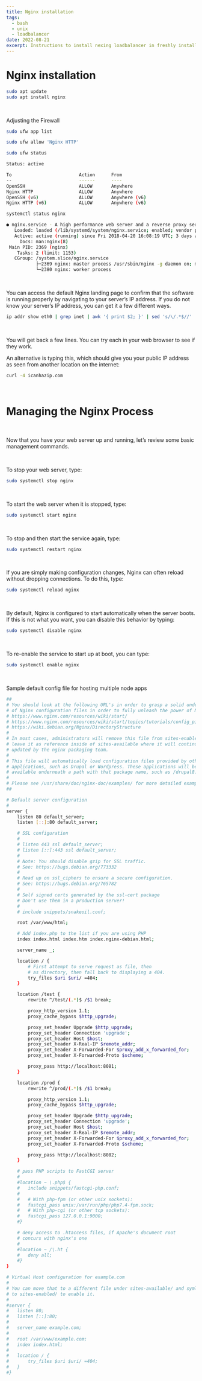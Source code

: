 ```yaml
---
title: Nginx installation
tags:
  - bash
  - unix
  - loadbalancer
date: 2022-08-21
excerpt: Instructions to install nexing loadbalancer in freshly installed linux/unix distro.
---
```


# Nginx installation


```bash
sudo apt update
sudo apt install nginx
```
<br />

Adjusting the Firewall
```bash
sudo ufw app list

sudo ufw allow 'Nginx HTTP'

sudo ufw status

Status: active

To                         Action      From
--                         ------      ----
OpenSSH                    ALLOW       Anywhere                  
Nginx HTTP                 ALLOW       Anywhere                  
OpenSSH (v6)               ALLOW       Anywhere (v6)             
Nginx HTTP (v6)            ALLOW       Anywhere (v6)

systemctl status nginx

● nginx.service - A high performance web server and a reverse proxy server
   Loaded: loaded (/lib/systemd/system/nginx.service; enabled; vendor preset: enabled)
   Active: active (running) since Fri 2018-04-20 16:08:19 UTC; 3 days ago
     Docs: man:nginx(8)
 Main PID: 2369 (nginx)
    Tasks: 2 (limit: 1153)
   CGroup: /system.slice/nginx.service
           ├─2369 nginx: master process /usr/sbin/nginx -g daemon on; master_process on;
           └─2380 nginx: worker process

```

<br />

You can access the default Nginx landing page to confirm that the software is running properly by navigating to your server’s IP address. If you do not know your server’s IP address, you can get it a few different ways.

```bash
ip addr show eth0 | grep inet | awk '{ print $2; }' | sed 's/\/.*$//'
```

<br />

You will get back a few lines. You can try each in your web browser to see if they work.

An alternative is typing this, which should give you your public IP address as seen from another location on the internet:

```bash
curl -4 icanhazip.com
```

<br />

# **Managing the Nginx Process**

<br />

Now that you have your web server up and running, let’s review some basic management commands.

<br />

To stop your web server, type:

```bash
sudo systemctl stop nginx
```
<br />

To start the web server when it is stopped, type:

```bash
sudo systemctl start nginx
```
<br />

To stop and then start the service again, type:

```bash
sudo systemctl restart nginx
```
<br />

If you are simply making configuration changes, Nginx can often reload without dropping connections. To do this, type:

```bash
sudo systemctl reload nginx
```
<br />

By default, Nginx is configured to start automatically when the server boots. If this is not what you want, you can disable this behavior by typing:

```bash
sudo systemctl disable nginx
```
<br />

To re-enable the service to start up at boot, you can type:

```bash
sudo systemctl enable nginx
```

<br />

Sample default config file for  hosting multiple node apps

```bash
##
# You should look at the following URL's in order to grasp a solid understanding
# of Nginx configuration files in order to fully unleash the power of Nginx.
# https://www.nginx.com/resources/wiki/start/
# https://www.nginx.com/resources/wiki/start/topics/tutorials/config_pitfalls/
# https://wiki.debian.org/Nginx/DirectoryStructure
#
# In most cases, administrators will remove this file from sites-enabled/ and
# leave it as reference inside of sites-available where it will continue to be
# updated by the nginx packaging team.
#
# This file will automatically load configuration files provided by other
# applications, such as Drupal or Wordpress. These applications will be made
# available underneath a path with that package name, such as /drupal8.
#
# Please see /usr/share/doc/nginx-doc/examples/ for more detailed examples.
##

# Default server configuration
#
server {
	listen 80 default_server;
	listen [::]:80 default_server;

	# SSL configuration
	#
	# listen 443 ssl default_server;
	# listen [::]:443 ssl default_server;
	#
	# Note: You should disable gzip for SSL traffic.
	# See: https://bugs.debian.org/773332
	#
	# Read up on ssl_ciphers to ensure a secure configuration.
	# See: https://bugs.debian.org/765782
	#
	# Self signed certs generated by the ssl-cert package
	# Don't use them in a production server!
	#
	# include snippets/snakeoil.conf;

	root /var/www/html;

	# Add index.php to the list if you are using PHP
	index index.html index.htm index.nginx-debian.html;

	server_name _;

	location / {
		# First attempt to serve request as file, then
		# as directory, then fall back to displaying a 404.
		try_files $uri $uri/ =404;
	}

	location /test {
        rewrite ^/test/(.*)$ /$1 break;

        proxy_http_version 1.1;
        proxy_cache_bypass $http_upgrade;

        proxy_set_header Upgrade $http_upgrade;
        proxy_set_header Connection 'upgrade';
        proxy_set_header Host $host;
        proxy_set_header X-Real-IP $remote_addr;
        proxy_set_header X-Forwarded-For $proxy_add_x_forwarded_for;
        proxy_set_header X-Forwarded-Proto $scheme;

        proxy_pass http://localhost:8081;
	}

	location /prod {
        rewrite ^/prod/(.*)$ /$1 break;

        proxy_http_version 1.1;
        proxy_cache_bypass $http_upgrade;

        proxy_set_header Upgrade $http_upgrade;
        proxy_set_header Connection 'upgrade';
        proxy_set_header Host $host;
        proxy_set_header X-Real-IP $remote_addr;
        proxy_set_header X-Forwarded-For $proxy_add_x_forwarded_for;
        proxy_set_header X-Forwarded-Proto $scheme;

        proxy_pass http://localhost:8082;
	}

	# pass PHP scripts to FastCGI server
	#
	#location ~ \.php$ {
	#	include snippets/fastcgi-php.conf;
	#
	#	# With php-fpm (or other unix sockets):
	#	fastcgi_pass unix:/var/run/php/php7.4-fpm.sock;
	#	# With php-cgi (or other tcp sockets):
	#	fastcgi_pass 127.0.0.1:9000;
	#}

	# deny access to .htaccess files, if Apache's document root
	# concurs with nginx's one
	#
	#location ~ /\.ht {
	#	deny all;
	#}
}

# Virtual Host configuration for example.com
#
# You can move that to a different file under sites-available/ and symlink that
# to sites-enabled/ to enable it.
#
#server {
#	listen 80;
#	listen [::]:80;
#
#	server_name example.com;
#
#	root /var/www/example.com;
#	index index.html;
#
#	location / {
#		try_files $uri $uri/ =404;
#	}
#}
```